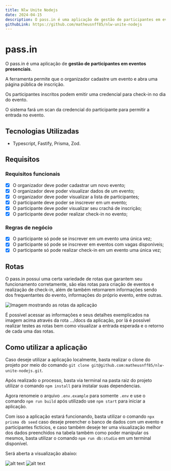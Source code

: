 ```yaml
---
title: Nlw Unite Nodejs
date: 2024-04-15
description: O pass.in é uma aplicação de gestão de participantes em eventos presenciais, a ferramenta permite que o organizador cadastre um evento e abra uma página pública de inscrição, os participantes inscritos podem emitir uma credencial para check-in no dia do evento, sistema fará um scan da credencial do participante para permitir a entrada no evento.
githubLink: https://github.com/matheusnff85/nlw-unite-nodejs
---
```


# pass.in

O pass.in é uma aplicação de **gestão de participantes em eventos presenciais**.

A ferramenta permite que o organizador cadastre um evento e abra uma página pública de inscrição.

Os participantes inscritos podem emitir uma credencial para check-in no dia do evento.

O sistema fará um scan da credencial do participante para permitir a entrada no evento.

## Tecnologias Utilizadas

- Typescript, Fastify, Prisma, Zod.

## Requisitos

### Requisitos funcionais

- [x] O organizador deve poder cadastrar um novo evento;
- [x] O organizador deve poder visualizar dados de um evento;
- [x] O organizador deve poder visualizar a lista de participantes;
- [x] O participante deve poder se inscrever em um evento;
- [x] O participante deve poder visualizar seu crachá de inscrição;
- [x] O participante deve poder realizar check-in no evento;

### Regras de negócio

- [x] O participante só pode se inscrever em um evento uma única vez;
- [x] O participante só pode se inscrever em eventos com vagas disponíveis;
- [x] O participante só pode realizar check-in em um evento uma única vez;

## Rotas

O pass.in possui uma certa variedade de rotas que garantem seu funcionamento corretamente, são elas rotas para criação de eventos e realização de check-in, além de também retornarem informações sendo dos frequentantes do evento, informações do próprio evento, entre outras.

![Imagem mostrando as rotas da aplicação](https://i.imgur.com/6xKH1aL.png)

É possível acessar as informações e seus detalhes exemplicados na imagem acima através da rota .../docs da aplicação, por lá é possível realizar testes as rotas bem como visualizar a entrada esperada e o retorno de cada uma das rotas.

## Como utilizar a aplicação

Caso deseje utilizar a aplicação localmente, basta realizar o clone do projeto por meio do comando
`git clone git@github.com:matheusnff85/nlw-unite-nodejs.git`.

Após realizado o processo, basta via terminal na pasta raiz do projeto utilizar o comando `npm install` para instalar suas dependencias.

Agora renomeie o arquivo `.env.example` para somente `.env` e use o comando `npm run build` após utilizado use `npm start` para iniciar a aplicação.

Com isso a aplicação estará funcionando, basta utilizar o comando `npx prisma db seed` caso deseje preencher o banco de dados com um evento e participantes ficticios, e caso também deseje ter uma visualização melhor dos dados preenchidos na tabela também como poder manipular os mesmos, basta utilizar o comando `npm run db:studio` em um terminal disponível.

Será aberta a visualização abaixo:

![alt text](https://i.imgur.com/GUykVhc.png)
![alt text](https://i.imgur.com/wsQhd9A.png)
